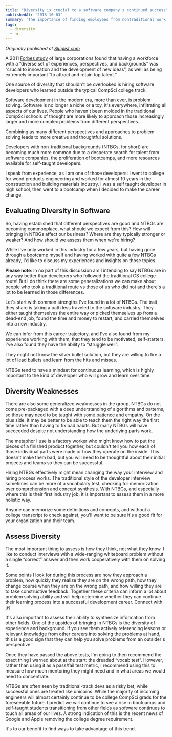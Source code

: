 ```yaml
---
title: "Diversity is crucial to a software company's continued success"
publishedAt: '2018-10-03'
summary: 'The importance of finding employees from nontraditional work backgrounds.'
tags:
  - diversity
  - hr
---
```


_Originally published at [Skiplist.com](https://www.skiplist.com/blog/diversity-success-google-apple)_

A 2011 [Forbes study](https://www.forbes.com/forbesinsights/innovation_diversity/index.html) of large corporations found that having a workforce with a “diverse set of experiences, perspectives, and backgrounds” was “crucial to innovation and the development of new ideas”, as well as being extremely important “to attract and retain top talent.”

One source of diversity that shouldn't be overlooked is hiring software developers who learned outside the typical CompSci college track.

Software development in the modern era, more than ever, is problem solving. Software is no longer a niche or a toy, it's everywhere, infiltrating all aspects of our lives. People who haven't been molded in the traditional CompSci schools of thought are more likely to approach those increasingly larger and more complex problems from different perspectives.

Combining as many different perspectives and approaches to problem solving leads to more creative and thoughtful solutions.

Developers with non-traditional backgrounds (NTBGs, for short) are becoming much more common due to a desperate search for talent from software companies, the proliferation of bootcamps, and more resources available for self-taught developers.

I speak from experience, as I am one of those developers: I went to college for wood products engineering and worked for almost 10 years in the construction and building materials industry. I was a self taught developer in high school, then went to a bootcamp when I decided to make the career change.

## Evaluating Diversity in Software

So, having established that different perspectives are good and NTBGs are becoming commonplace, what should we expect from this? How will bringing in NTBGs affect our business? Where are they typically stronger or weaker? And how should we assess them when we're hiring?

While I've only worked in this industry for a few years, but having gone through a bootcamp myself and having worked with quite a few NTBGs already, I'd like to discuss my experiences and insights on those topics.

**Please note**: in no part of this discussion am I intending to say NTBGs are in any way better than developers who followed the traditional CS college route! But I do think there are some generalizations we can make about people who took a traditional route vs those of us who did not and there's a lot to be learned in those differences.

Let's start with common strengths I've found in a lot of NTBGs. The trait they share is taking a path less traveled to the software industry. They either taught themselves the entire way or picked themselves up from a dead-end job, found the time and money to restart, and carried themselves into a new industry.

We can infer from this career trajectory, and I've also found from my experience working with them, that they tend to be motivated, self-starters. I've also found they have the ability to “struggle well”.

They might not know the silver bullet solution, but they are willing to fire a lot of lead bullets and learn from the hits and misses.

NTBGs tend to have a mindset for continuous learning, which is highly important to the kind of developer who will grow and learn over time.

## Diversity Weaknesses

There are also some generalized weaknesses in the group. NTBGs do not come pre-packaged with a deep understanding of algorithms and patterns, so those may need to be taught with some patience and empathy. On the plus side, it may be better to be able to teach them the right way the first time rather than having to fix bad habits. But many NTBGs will have succeeded despite not understanding how the underlying parts work.

The metaphor I use is a factory worker who might know how to put the pieces of a finished product together, but couldn't tell you how each of those individual parts were made or how they operate on the inside. This doesn't make them bad, but you will need to be thoughtful about their initial projects and teams so they can be successful.

Hiring NTBGs effectively might mean changing the way your interview and hiring process works. The traditional style of the developer interview sometimes can be more of a vocabulary test, checking for memorization over comprehension and concept synthesis. With NTBGs, and especially where this is their first industry job, it is important to assess them in a more holistic way.

Anyone can memorize some definitions and concepts, and without a college transcript to check against, you'll want to be sure it's a good fit for your organization and their team.

## Assess Diversity

The most important thing to assess is how they think, not what they know. I like to conduct interviews with a wide-ranging whiteboard problem without a single “correct” answer and then work cooperatively with them on solving it.

Some points I look for during this process are how they approach a problem, how quickly they realize they are on the wrong path, how they change course when they are on the wrong path, and how willing they are to take constructive feedback. Together these criteria can inform a lot about problem solving ability and will help determine whether they can continue their learning process into a successful development career.
Connect with us

It's also important to assess their ability to synthesize information from other fields. One of the upsides of bringing in NTBGs is the diversity of experience and background. If you see them actively referencing lessons or relevant knowledge from other careers into solving the problems at hand, this is a good sign that they can help you solve problems from an outsider's perspective.

Once they have passed the above tests, I'm going to then recommend the exact thing I warned about at the start: the dreaded “vocab test”. However, rather than using it as a pass/fail test metric, I recommend using this to measure how much mentoring they might need and in what areas we would need to concentrate.

NTBGs are often seen by traditional-track devs as a risky bet, while successful ones are treated like unicorns. While the majority of incoming engineers will almost certainly continue to be college CompSci grads for the foreseeable future. I predict we will continue to see a rise in bootcamps and self-taught students transitioning from other fields as software continues to touch all areas of our lives. A strong indication of this is the recent news of Google and Apple removing the college degree requirement.

It's to our benefit to find ways to take advantage of this trend.
